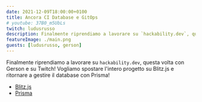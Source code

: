 ```yaml
---
date: 2021-12-09T18:00:00+0100
title: Ancora CI Database e GitOps
# youtube: 37B0_m5UbLs
twitch: ludusrusso
description: Finalmente riprendiamo a lavorare su `hackability.dev`, questa volta con Gerson e su Twitch! Abbiamo lascito per mesi il progetto in pending ma finalmente siamo pronti a riprenderlo usando Blitz e Prisma
featureImage: ./main.png
guests: [ludusrusso, gerson]
---
```


Finalmente riprendiamo a lavorare su `hackability.dev`, questa volta con Gerson e su Twitch!
Vogliamo spostare l'intero progetto su Blitz.js e ritornare a gestire il database con Prisma!

- [Blitz.js](https://blitzjs.com/)
- [Prisma](https://www.prisma.io/)
